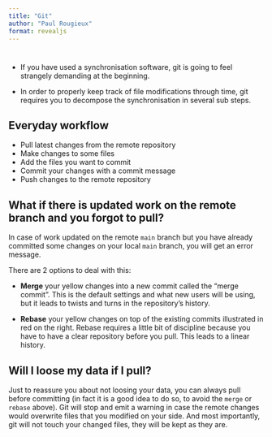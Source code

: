 ```yaml
---
title: "Git"
author: "Paul Rougieux"
format: revealjs
---
```


<!-- This document is a quarto presentation.

Render it to an html presentation with:

Render to a powerpoint presentation with:


- What is a quarto presentation? https://quarto.org/docs/presentations/

- TODO: remake illustration from
  https://levelup.gitconnected.com/the-difference-between-git-merge-and-git-rebase-8f7d1b159931)
-->

# 

- If you have used a synchronisation software, git is going to feel strangely
  demanding at the beginning.

- In order to properly keep track of file modifications through time, git
  requires you to decompose the synchronisation in several sub steps.


## Everyday workflow

- Pull latest changes from the remote repository
- Make changes to some files
- Add the files you want to commit
- Commit your changes with a commit message
- Push changes to the remote repository


## What if there is updated work on the remote branch and you forgot to pull?

In case of work updated on the remote `main` branch but you have already
committed some changes on your local `main` branch, you will get an error
message. 

There are 2 options to deal with this:

- **Merge** your yellow changes into a new commit called the "merge commit". This
  is the default settings and what new users will be using, but it leads to
  twists and turns in the repository's history.

- **Rebase** your yellow changes on top of the existing commits illustrated in red
  on the right. Rebase requires a little bit of discipline because you have to
  have a clear repository before you pull. This leads to a linear history.


## Will I loose my data if I pull?

Just to reassure you about not loosing your data, you can always pull before
committing (in fact it is a good idea to do so, to avoid the `merge` or
`rebase` above). Git will stop and emit a warning in case the remote changes
would overwrite files that you modified on your side. And most importantly, git
will not touch your changed files, they will be kept as they are. 


